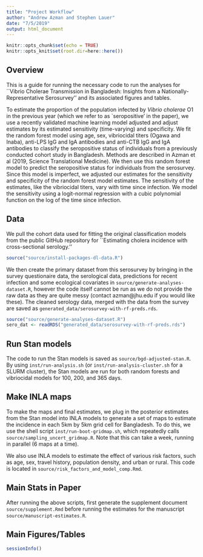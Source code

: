 ```yaml
---
title: "Project Workflow"
author: "Andrew Azman and Stephen Lauer"
date: "7/5/2019"
output: html_document
---
```


```r
knitr::opts_chunk$set(echo = TRUE)
knitr::opts_knit$set(root.dir=here::here())
```

## Overview

This is a guide for running the necessary code to run the analyses for ``Vibrio Cholerae Transmission in Bangladesh: Insights from a Nationally-Representative Serosurvey'' and its associated figures and tables.

To estimate the proportion of the population infected by _Vibrio cholerae_ O1 in the previous year (which we refer to as `seropositive' in the paper), we use a recently validated machine learning model adjusted and adjust estimates by its estimated sensitivity (time-varying) and specificity. 
We fit the random forest model using age, sex, vibriocidal titers (Ogawa and Inaba), anti-LPS IgG and IgA antibodies and anti-CTB IgG and IgA antibodies to classify the seropositive status of individuals from a previously conducted cohort study in Bangladesh.
Methods are described in Azman et al (2019, Science Translational Medicine).
We then use this random forest model to predict the seropositive status for individuals from the serosurvey.
Since this model is imperfect, we adjusted our estimates for the sensitivity and specificity of the random forest model estimates.
The sensitivity of the estimates, like the vibriocidal titers, vary with time since infection.
We model the sensitivity using a logit-normal regression with a cubic polynomial function on the log of the time since infection.

## Data

We pull the cohort data used for fitting the original classification models from the public GitHub repository for ``Estimating cholera incidence with cross-sectional serology.''

```r
source("source/install-packages-dl-data.R")
```

We then create the primary dataset from this serosurvey by bringing in the survey questionaire data, the serological data, predictions for recent infection and some ecological covariates in `source/generate-analyses-dataset.R`, however the code itself cannot be run as we do not provide the raw data as they are quite messy (contact azman@jhu.edu if you would like these). The cleaned serology data, merged with the data from the survey are saved as `generated_data/serosurvey-with-rf-preds.rds`.

```r
source("source/generate-analyses-dataset.R")
sero_dat <- readRDS("generated_data/serosurvey-with-rf-preds.rds")
```

## Run Stan models

The code to run the Stan models is saved as `source/bgd-adjusted-stan.R`.
By using `inst/run-analysis.sh` (or `inst/run-analysis-cluster.sh` for a SLURM cluster), the Stan models are run for both random forests and vibriocidal models for 100, 200, and 365 days.

## Make INLA maps

To make the maps and final estimates, we plug in the posterior estimates from the Stan model into INLA models to generate a set of maps to estimate the incidence in each 5km by 5km grid cell for Bangladesh.
To do this, we use the shell script `inst/run-boot-gridmap.sh`, which repeatedly calls `source/sampling_uncert_gridmap.R`.
Note that this can take a week, running in parallel (6 maps at a time).

We also use INLA models to estimate the effect of various risk factors, such as age, sex, travel history, population density, and urban or rural.
This code is located in `source/risk_factors_and_model_comp.Rmd`.

## Main Stats in Paper

After running the above scripts, first generate the supplement document `source/supplement.Rmd` before running the estimates for the manuscript `source/manuscript-estimates.R`.

## Main Figures/Tables

```r
sessionInfo()
```
